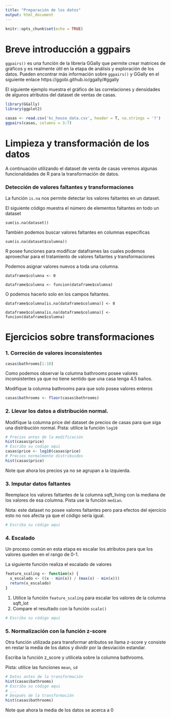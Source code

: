 ```yaml
---
title: "Preparación de los datos"
output: html_document
---
```


```r
knitr::opts_chunk$set(echo = TRUE)
```

# 

# Breve introducción a ggpairs

`ggpairs()` es una función de la librería GGally que permite crear matrices de gráficos y es realmente útil en la etapa de análisis y exploración de los datos. Pueden encontrar más información sobre `ggpairs()` y GGally en el siguiente enlace https://ggobi.github.io/ggally/#ggally

El siguiente ejemplo muestra el gráfico de las correlaciones y densidades de algunos atributos del dataset de ventas de casas.

```r
library(GGally)
library(ggplot2)

casas <- read.csv('kc_house_data.csv', header = T, na.strings = '?')
ggpairs(casas, columns = 3:7)
```


# Limpieza y transformación de los datos

A continuación utilizando el dataset de venta de casas veremos algunas funcionalidades de R para la transformación de datos.

### Detección de valores faltantes y transformaciones

La función `is.na` nos permite detectar los valores faltantes en un dataset.

El siguiente código muestra el número de elementos faltantes en todo un dataset

`sum(is.na(dataset))`


También podemos buscar valores faltantes en columnas especificas

`sum(is.na(dataset$columna))`


R posee funciones para modificar dataframes las cuales podemos aprovechar para el tratamiento de valores faltantes y transformaciones

Podemos asignar valores nuevos a toda una columna.

`dataframe$columna <- 0`

`dataframe$columna <- funcion(dataframe$columna)`

O podemos hacerlo solo en los campos faltantes.

`dataframe$columna[is.na(dataframe$columna)] <- 0`

`dataframe$columna[is.na(dataframe$columna)] <- funcion(dataframe$columna)`

# Ejercicios sobre transformaciones

### 1. Correción de valores inconsistentes
```r
casas$bathrooms[1:10]
```
Como podemos observar la columna bathrooms posee valores inconsistentes ya que no tiene sentido que una casa tenga 4.5 baños. 

Modifique la columna bathrooms para que solo posea valores enteros

```r
casas$bathrooms <- floor(casas$bathrooms)
```

### 2. Llevar los datos a distribución normal.

Modifique la columna price del dataset de precios de casas para que siga una distribución normal. Pista: utilice la función `log10`

```r
# Precios antes de la modificación
hist(casas$price)
# Escriba su codigo aqui
casas$price <- log10(casas$price)
# Precios normalmente distribuidos
hist(casas$price)
```

Note que ahora los precios ya no se agrupan a la izquierda.

### 3. Imputar datos faltantes

Reemplace los valores faltantes de la columna sqft_living con la mediana de los valores de esa columna. Pista use la función `median`.

Nota: este dataset no posee valores faltantes pero para efectos del ejercicio esto no nos afecta ya que el código sería igual.

```r
# Escriba su código aqui
```


### 4. Escalado

Un proceso común en esta etapa es escalar los atributos para que los valores queden en el rango de 0-1.

La siguiente función realiza el escalado de valores

```r
feature_scaling <- function(x) {
  x_escalado <- ((x - min(x)) / (max(x) - min(x)))
  return(x_escalado)
}
```

1. Utilice la función `feature_scaling` para escalar los valores de la columna sqft_lot
2. Compare el resultado con la función `scale()`

```r
# Escriba su código aqui
```

### 5. Normalización con la función z-score

Otra función utilizada para transformar atributos se llama z-score y consiste en restar la media de los datos y dividir por la desviación estandar.

Escriba la función z_score y utilicela sobre la columna bathrooms. 

Pista: utilice las funciones `mean`, `sd`

```r
# Datos antes de la transformación
hist(casas$bathrooms)
# Escriba su código aqui
# ...
# Después de la transformación
hist(casas$bathrooms)
```

Note que ahora la media de los datos se acerca a 0




